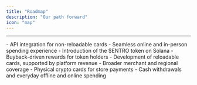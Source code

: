 ```yaml
---
title: "Roadmap"
description: "Our path forward"
icon: "map"
---
```


---

<Steps>
  <Step title="Initial Launch">
    - API integration for non-reloadable cards
    - Seamless online and in-person spending experience
    - Introduction of the $ENTRO token on Solana
    - Buyback-driven rewards for token holders
  </Step>

  <Step title="Expansion Phase">
    - Development of reloadable cards, supported by platform revenue
    - Broader merchant and regional coverage
  </Step>

  <Step title="PHYSICAL CARDS">
    - Physical crypto cards for store payments
    - Cash withdrawals and everyday offline and online spending
  </Step>
</Steps>
